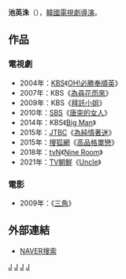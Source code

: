 {{藝人
| 姓名     = 池英洙
| 類型     = 導演
| 圖片     = 
| 圖片尺寸 = 
| 圖片簡介 = 
| 原名     = 
| 外文名   = 지영수
| 外文     = ko
| 羅馬拼音 = Ji Yeong Su
| 英文名   = 
| 綽號     = 
| 其他藝名 = 
| 國籍     = {{ROK}}
| 民族     = 
| 籍貫     = 
| 出生日期 = 
| 出生地點 = 
| 職業     = [[導演|導演]]
| 語言     = [[韓語|韓語]]
| 教育程度 = 
| 出身地   = 
| 出道作   = 
| 出道日期 = 2004年
| 代表作   = 
| 活躍年代 = 
| 經紀公司 = [[韓國放送公社|KBS]]
}}
'''池英洙'''（{{lang-ko|'''지영수'''}}），[[韓國|韓國]][[電視劇|電視劇]][[導演|導演]]。

== 作品 ==
=== 電視劇 ===
*2004年：[[韓國放送公社|KBS]]《[[OH!必勝奉順英|OH!必勝奉順英]]》
*2007年：KBS《[[為尋花而來|為尋花而來]]》
*2009年：KBS《[[拜託小姐|拜託小姐]]》
*2010年：[[SBS_(韓國)|SBS]]《[[唐突的女人|唐突的女人]]》
*2014年：KBS《[[Big_Man|Big Man]]》
*2015年：[[JTBC|JTBC]]《[[為純情著迷|為純情著迷]]》
*2015年：[[搜狐網|搜狐網]]《[[高品格單戀|高品格單戀]]》
*2018年：[[tvN|tvN]]《[[Nine_Room|Nine Room]]》
*2021年：[[TV朝鮮|TV朝鮮]]《[[Uncle_(韓國電視劇)|Uncle]]》

=== 電影 ===
*2009年：《[[三角_(電影)|三角]]》

== 外部連結 ==
*[http://people.search.naver.com/search.naver?where=nexearch&query=%EC%A7%80%EC%98%81%EC%88%98&sm=tab_etc&ie=utf8&key=PeopleService&os=104714 NAVER搜索] {{Wayback|url=http://people.search.naver.com/search.naver?where=nexearch&query=%EC%A7%80%EC%98%81%EC%88%98&sm=tab_etc&ie=utf8&key=PeopleService&os=104714 |date=20200316002239 }}{{ko}}


[[Category:韓國導演|J]]
[[Category:韓國電視劇導演|J]]
[[Category:韓國電影導演|J]]
[[Category:池姓|J]]